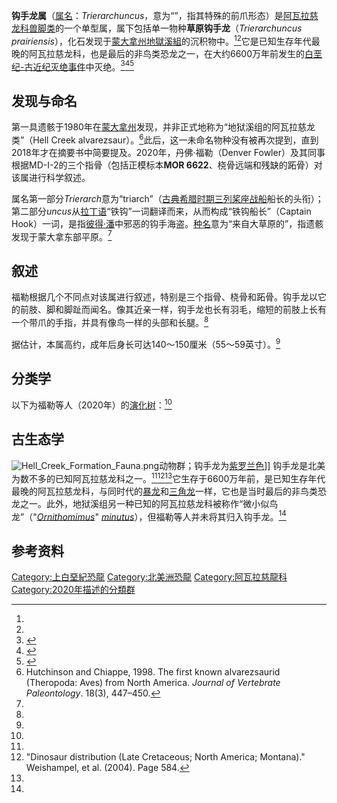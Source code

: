 {{Automatic taxobox
| fossil_range = [[晚白垩世|晚白垩世]]，{{fossilrange|66.2|66}}
| image = 
| display_parents = 2
| authority = Fowler ''et al.'', 2020
| type_species_authority = Fowler ''et al.'', 2020
| taxon = Trierarchuncus 
| type_species = '''草原钩手龙<br/>''Trierarchuncus prairiensis'''''
}}
'''钩手龙属'''（[[属名|属名]]：''Trierarchuncus''，意为“{{le|铁钩船长|Captain Hook}}”，指其特殊的前爪形态）是[[阿瓦拉慈龙科|阿瓦拉慈龙科]][[兽脚类|兽脚类]]的一个单型属，属下包括单一物种'''草原钩手龙'''（''Trierarchuncus prairiensis''），化石发现于[[蒙大拿州|蒙大拿州]][[地獄溪組|地獄溪組]]的沉积物中。<ref name=Fowler2020 /><ref name=Weishampel />它是已知生存年代最晚的阿瓦拉慈龙科，也是最后的非鸟类恐龙之一，在大约6600万年前发生的[[白垩纪-古近纪灭绝事件|白垩纪-古近纪灭绝事件]]中灭绝。<ref>{{cite book |last=Fortey |first=Richard |title=Life: A natural history of the first four billion years of life on Earth |publisher=Vintage |year=1999 |pages=238–260 |isbn=978-0-375-70261-7}}</ref><ref name=Fowler2020>{{cite journal |author1=Denver W. Fowler |author2=John P. Wilson |author3=Elizabeth A. Freedman Fowler |author4=Christopher R. Noto |author5=Daniel Anduza |author6=John R. Horner |year=2020 |title=''Trierarchuncus prairiensis'' gen. et sp. nov., the last alvarezsaurid: Hell Creek Formation (uppermost Maastrichtian), Montana |journal=Cretaceous Research |volume=in press |pages=Article 104560 |doi=10.1016/j.cretres.2020.104560 }}</ref><ref>{{Cite web|title=Badlands - Research - 2020 new alvarezsaurid species|url=http://dickinsonmuseumcenter.com/badlands_research-2020newalvarezsaurid/|access-date=2020-07-17|website=Dickinson Museum Center|language=en-US|archive-date=2020-10-22|archive-url=https://web.archive.org/web/20201022143028/http://dickinsonmuseumcenter.com/badlands_research-2020newalvarezsaurid/|dead-url=no}}</ref>

==发现与命名==
第一具遗骸于1980年在[[蒙大拿州|蒙大拿州]]发现，并非正式地称为“地狱溪组的阿瓦拉慈龙类”（Hell Creek alvarezsaur）。<ref name=Hutchinson1988>Hutchinson and Chiappe, 1998. The first known alvarezsaurid (Theropoda: Aves) from North America. ''Journal of Vertebrate Paleontology''. 18(3), 447–450.</ref>此后，这一未命名物种没有被再次提到，直到2018年才在{{le|古脊椎动物学会|Society of Vertebrate Paleontology}}摘要书中简要提及。2020年，丹佛·福勒（Denver Fowler）及其同事根据MD-I-2的三个指骨（包括正模标本'''MOR 6622'''、桡骨远端和残缺的跖骨）对该属进行科学叙述。

属名第一部分''Trierarch''意为“triarch”（[[古典希腊时期|古典希腊时期]][[三列桨座战船|三列桨座战船]]船长的头衔）；第二部分''uncus''从[[拉丁语|拉丁语]]“铁钩”一词翻译而来，从而构成“铁钩船长”（Captain Hook）一词，是指[[彼得·潘|彼得·潘]]中邪恶的钩手海盗。[[种名|种名]]意为“来自大草原的”，指遗骸发现于蒙大拿东部平原。<ref name=Fowler2020 />

==叙述==
福勒根据几个不同点对该属进行叙述，特别是三个指骨、桡骨和跖骨。钩手龙以它的前肢、脚和脚趾而闻名。像其近亲一样，钩手龙也长有羽毛，缩短的前肢上长有一个带爪的手指，并具有像鸟一样的头部和长腿。<ref name=Fowler2020 />

据估计，本属高约{{convert|54|cm|in}}，成年后身长可达140～150厘米（55～59英寸）。<ref name=Fowler2020 />

==分类学==
以下为福勒等人（2020年）的[[演化树|演化树]]：<ref name=Fowler2020 />
{{clade|style=font-size:90%;line-height:90%
|label1=[[阿瓦拉慈龙超科|阿瓦拉慈龙超科]] Alvarezsauroidea
|1={{clade
|1=[[敖闰龙|敖闰龙]] ''Aorun''
|2={{clade
|1=[[简手龙|简手龙]] ''Haplocheirus''
|2={{clade
|1={{clade
|1=[[吐谷鲁龙|吐谷鲁龙]] ''Tugulusaurus''
|2=[[西域爪龙|西域爪龙]] ''Xiyunykus''}}
|2={{clade
|1=[[半爪龙|半爪龙]] ''Bannykus''
|2={{clade
|1=[[波氏爪龙|波氏爪龙]] ''Bonapartenykus''
|2={{clade
|1=[[巴塔哥尼亚爪龙|巴塔哥尼亚爪龙]] ''Patagonykus''
|2={{clade
|1=[[阿基里斯龙|阿基里斯龙]] ''Achillesaurus''
|label2=[[阿瓦拉慈龙科|阿瓦拉慈龙科]] Alvarezsauridae
|2={{clade
|1=[[阿瓦拉慈龙|阿瓦拉慈龙]] ''Alvarezsaurus''
|2={{clade
|1=[[亚伯达爪龙|亚伯达爪龙]] ''Albertonykus''
|label2=[[阿瓦拉慈龙科|小猎龙亚科]] Parvicursorinae
|2={{clade
|1=[[鸟面龙|鸟面龙]] ''Shuvuuia''
|2=[[角爪龙|角爪龙]] ''Ceratonykus''
|3=[[足龙|足龙]] ''Kol''
|4=[[临河爪龙|临河爪龙]] ''Linhenykus''
|5=[[单爪龙|单爪龙]] ''Mononykus''
|6='''钩手龙 ''Trierarchuncus'''''
|7=[[小猎龙|小猎龙]] ''Parvicursor''
|8=[[游光爪龙|游光爪龙]] ''Albinykus''
|9=[[西峡爪龙|西峡爪龙]] ''Xixianykus'' }} }} }} }} }} }} }} }} }} }} }}

==古生态学==
[[File:Hell_Creek_Formation_Fauna.png|thumb]]动物群；钩手龙为[[紫罗兰色|紫罗兰色]]]]
钩手龙是北美为数不多的已知阿瓦拉慈龙科之一。<ref name=Hutchinson1988 /><ref name=Weishampel>"Dinosaur distribution (Late Cretaceous; North America; Montana)." Weishampel, et al. (2004). Page 584.</ref><ref name=Fowler2020 />它生存于6600万年前，是已知生存年代最晚的阿瓦拉慈龙科，与同时代的[[暴龙|暴龙]]和[[三角龙|三角龙]]一样，它也是当时最后的非鸟类恐龙之一。此外，地狱溪组另一种已知的阿瓦拉慈龙科被称作“微小似鸟龙”（"''[[Ornithomimus|Ornithomimus]]''" ''[[阿瓦拉慈龙科|minutus]]''），但福勒等人并未将其归入钩手龙。<ref name=Fowler2020 />

== 参考资料 ==
{{reflist}}
{{手盜龍類|M.}}
{{Taxonbar|from=Q97120065}}

[[Category:上白堊紀恐龍|Category:上白堊紀恐龍]]
[[Category:北美洲恐龍|Category:北美洲恐龍]]
[[Category:阿瓦拉慈龍科|Category:阿瓦拉慈龍科]]
[[Category:2020年描述的分類群|Category:2020年描述的分類群]]
